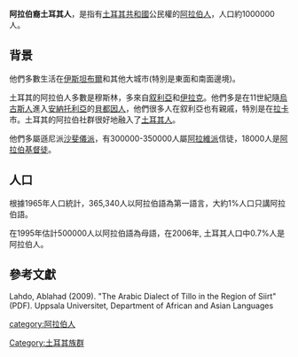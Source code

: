 {{Infobox ethnic group
| group            = 阿拉伯裔土耳其人 <br/>Türkiye'deki Araplar（土耳其語）
| native_name      =  اتراك عرب（阿拉伯語）
| native_name_lang = ar
|poptime = '''1,500,000''' 至 '''2,000,000''' <small>(2011)</small><ref>{{cite web|title=Arabs: Turkey's new minority|url=http://www.al-monitor.com/pulse/culture/2014/09/turkey-syria-iraq-arabs-new-minority.html|website=Al-Monitor|language=en-us|date=12 September 2014|access-date=2017-06-13|archive-date=2021-03-04|archive-url=https://web.archive.org/web/20210304011603/https://www.al-monitor.com/pulse/culture/2014/09/turkey-syria-iraq-arabs-new-minority.html|dead-url=no}}</ref><ref>{{cite web|title=Turkey - Arabs|url=http://countrystudies.us/turkey/29.htm|website=countrystudies.us|access-date=2017-06-13|archive-date=2006-09-27|archive-url=https://web.archive.org/web/20060927143430/http://countrystudies.us/turkey/29.htm|dead-url=no}}</ref><small>(僅阿拉伯少數民族)</small> '''4,000,000'''至超過 '''5,000,000''' <small>(2017)</small><ref>{{cite web|last1=(UNHCR)|first1=United Nations High Commissioner for Refugees|title=UNHCR Syria Regional Refugee Response|url=http://data.unhcr.org/syrianrefugees/country.php?id=224|website=UNHCR Syria Regional Refugee Response|language=en|access-date=2017-06-13|archive-url=https://web.archive.org/web/20180305121532/http://data.unhcr.org/syrianrefugees/country.php?id=224|archive-date=2018-03-05|dead-url=yes}}</ref><ref name=iraqisinturkey>http://cadmus.eui.eu/handle/1814/11298 {{Wayback|url=http://cadmus.eui.eu/handle/1814/11298 |date=20170222211824 }} The Iraqi Refugee Crisis and Turkey: a Legal Outlook</ref> <small>(包括近期的敘利亞難民)</small>估計2011年[[敘利亞內戰|敘利亞內戰]]前在土耳其的阿拉伯人從 '''1,500,000'''<ref name="ChapinMetz">{{Cite web |url=http://countrystudies.us/turkey/29.htm |title=Helen Chapin Metz, ed. Turkey: A Country Study. Washington: GPO for the Library of Congress, 1995. |access-date=2017-06-13 |archive-date=2006-09-27 |archive-url=https://web.archive.org/web/20060927143430/http://countrystudies.us/turkey/29.htm |dead-url=no }}</ref> 至 '''2,000,000''',<ref name=":0">{{Cite web|url=http://www.aljazeera.com/indepth/opinion/2016/02/turkey-demographic-challenge-arabs-syria-refugees-isis-160218063810080.html|title=Turkey's demographic challenge|website=www.aljazeera.com|access-date=2016-12-18|archive-date=2020-08-12|archive-url=https://web.archive.org/web/20200812005856/https://www.aljazeera.com/indepth/opinion/2016/02/turkey-demographic-challenge-arabs-syria-refugees-isis-160218063810080.html|dead-url=no}}</ref>近期 [[敘利亞內戰難民|敘利亞內戰難民]] '''2,967,149''',<ref name="UNHCR-Turkey">{{cite web|url=http://data.unhcr.org/syrianrefugees/country.php?id=224|title=UNHCR Syria Regional Refugee Response/ Turkey|date=31 December 2015|author=|work=[[UNHCR|UNHCR]]|accessdate=17 January 2016|archive-url=https://web.archive.org/web/20180305121532/http://data.unhcr.org/syrianrefugees/country.php?id=224|archive-date=2018-03-05|dead-url=yes}}</ref><ref name="iraqisinturkey">http://cadmus.eui.eu/handle/1814/11298 The Iraqi Refugee Crisis and Turkey: a Legal Outlook</ref> 阿拉伯人在土耳其比例數字從4.8%到人口的5.9%。 換言之，有近450萬至超過500萬阿拉伯人。<ref>{{Cite web|url=http://www.washingtoninstitute.org/policy-analysis/view/the-impact-of-syrian-refugees-on-turkey|title=The Impact of Syrian Refugees on Turkey|website=www.washingtoninstitute.org|access-date=2016-12-18|archive-date=2020-12-05|archive-url=https://web.archive.org/web/20201205090106/https://www.washingtoninstitute.org/policy-analysis/view/the-impact-of-syrian-refugees-on-turkey|dead-url=no}}</ref><ref name=":0" /><ref>{{cite web|last1=Ozdemir|first1=Soner Cagaptay, Oya Aktas and Cagatay|title=The Impact of Syrian Refugees on Turkey|url=http://www.cagaptay.com/19136/the-impact-of-syrian-refugees-on-turkey|website=Soner Cagaptay|access-date=2017-06-13|archive-date=2017-03-15|archive-url=https://web.archive.org/web/20170315001602/http://www.cagaptay.com/19136/the-impact-of-syrian-refugees-on-turkey|dead-url=yes}}</ref>
| image            = [[File:Mother_language_in_1965_Turkey_census_-_Arabic.png|This map shows the distribution of people who spoke Arabic in 1965's Turkey]] 
| image_caption    = 1965年阿拉伯人在土耳其的分佈情況。
|popplace = 主要在[[東南安那托利亞地區|東南安那托利亞地區]] 
|langs    = [[阿拉伯語|阿拉伯語]], [[土耳其語|土耳其語]]<ref>{{cite journal|last=Lahdo|first=Ablahad|date=2009|title=The Arabic Dialect of Tillo in the Region of Siirt|publisher=Uppsala Universitet, Department of African and Asian Languages|url=http://uu.diva-portal.org/smash/get/diva2:218909/FULLTEXT02.pdf|journal=|access-date=2017-06-13|archive-date=2021-01-29|archive-url=https://web.archive.org/web/20210129183144/https://uu.diva-portal.org/smash/get/diva2:218909/FULLTEXT02.pdf|dead-url=no}}</ref>
|rels     = 主要為[[伊斯蘭教|伊斯蘭教]]（[[遜尼派|遜尼派]]與[[阿拉維派|阿拉維派]]），<br>少數[[基督教|基督教]]<ref name="bpb.de">{{Cite web |url=http://www.bpb.de/publikationen/R1HJSB,2,0,Christen_in_der_islamischen_Welt.html |title=Christen in der islamischen Welt – Aus Politik und Zeitgeschichte (APuZ 26/2008) |access-date=2017-06-13 |archive-date=2014-05-02 |archive-url=https://web.archive.org/web/20140502010333/http://www.bpb.de/publikationen/R1HJSB,2,0,Christen_in_der_islamischen_Welt.html |dead-url=no }}</ref></small>
|related  = [[阿拉伯人|阿拉伯人]] 
| footnotes        = 
}}
'''阿拉伯裔土耳其人'''，是指有[[土耳其共和國|土耳其共和國]]公民權的[[阿拉伯人|阿拉伯人]]，人口約1000000人。

==背景==
他們多數生活在[[伊斯坦布爾|伊斯坦布爾]]和其他大城市(特別是東面和南面邊境)。

土耳其的阿拉伯人多數是穆斯林，多來自[[叙利亞|叙利亞]]和[[伊拉克|伊拉克]]。他們多是在11世紀隨[[烏古斯人|烏古斯人]]進入[[安納托利亞|安納托利亞]]的[[貝都因人|貝都因人]]，他們很多人在叙利亞也有親戚，特別是在[[拉卡|拉卡]]市。土耳其的阿拉伯社群很好地融入了[[土耳其人|土耳其人]]。

他們多屬遜尼派[[沙斐儀派|沙斐儀派]]，有300000-350000人屬[[阿拉維派|阿拉維派]]信徒，18000人是[[阿拉伯基督徒|阿拉伯基督徒]]。

==人口==
根據1965年人口統計，365,340人以阿拉伯語為第一語言，大約1%人口只講阿拉伯語。

在1995年估計500000人以阿拉伯語為母語，在2006年, 土耳其人口中0.7%人是阿拉伯人。

==參考文獻==
Lahdo, Ablahad (2009). "The Arabic Dialect of Tillo in the Region of Siirt" (PDF). Uppsala Universitet, Department of African and Asian Languages

[[category:阿拉伯人|category:阿拉伯人]]
[[Category:土耳其族群|Category:土耳其族群]]